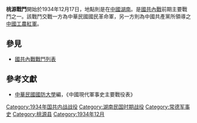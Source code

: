 {{multiple issues|
{{copyedit|time=2013-06-04T10:21:43+00:00}}
{{expand|time=2013-06-04T10:21:43+00:00}}
{{globalize|time=2013-06-04T10:21:43+00:00}}
{{pov|time=2013-06-04T10:21:43+00:00}}
{{refimprove|time=2013-06-04T10:21:43+00:00}}
}}
{{Infobox Military Conflict|
campaign=|
image=|
caption=|
conflict=桃源戰鬥|
partof=[[國共內戰|國共內戰]]|
date=1934年12月17日|
place=[[中國|中國]][[湖南|湖南]]|
result=共紅軍彙整後，以優勢軍力攻佔[[桃源县|桃源]]，並伺機攻[[常德县|常德]]|
combatant1=暫19旅|
combatant2=二軍團、獨17師|
commander1=[[羅啟疆|羅啟疆]]|
commander2=[[賀龍|賀龍]]、[[蕭克|蕭克]]|
strength1=|
strength2=|
casualties1=|
casualties2=|
}}
'''桃源戰鬥'''開始於1934年12月17日，地點則是在[[中國|中國]][[湖南|湖南]]。是[[國共內戰|國共內戰]]前期主要戰鬥之一。該戰鬥交戰一方為中華民國國民革命軍，另一方則為中國共產黨所領導之[[中國工農紅軍|中國工農紅軍]]。

==參見==
*[[國共內戰戰鬥列表|國共內戰戰鬥列表]]
==參考文獻==
*[[中華民國|中華民國]][[國防大學_(臺灣)|國防大學]]編，《中國現代軍事史主要戰役表》

{{China-hist-stub}}
[[Category:1934年国共内战战役|Category:1934年国共内战战役]]
[[Category:湖南民国时期战役|Category:湖南民国时期战役]]
[[Category:常德军事史|Category:常德军事史]]
[[Category:桃源县|Category:桃源县]]
[[Category:1934年12月|Category:1934年12月]]